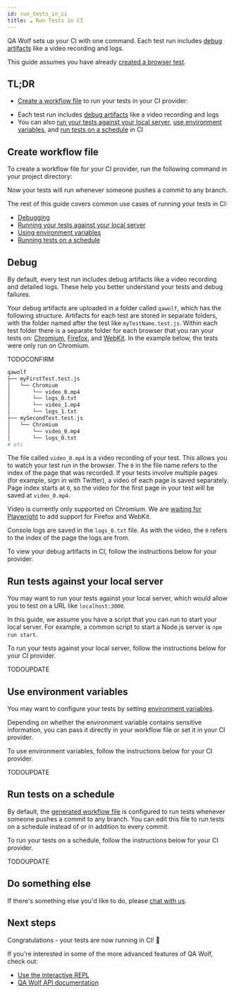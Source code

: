 ```yaml
---
id: run_tests_in_ci
title: ☁️ Run Tests in CI
---
```



QA Wolf sets up your CI with one command. Each test run includes [debug artifacts](#debug) like a video recording and logs.

This guide assumes you have already [created a browser test](create_a_test).

## TL;DR

- [Create a workflow file](#create-workflow-file) to run your tests in your CI provider:

<CiCodeBlock />

- Each test run includes [debug artifacts](#debug) like a video recording and logs
- You can also [run your tests against your local server](#run-tests-against-your-local-server), [use environment variables](#use-environment-variables), and [run tests on a schedule](#run-tests-on-a-schedule) in CI

## Create workflow file

To create a workflow file for your CI provider, run the following command in your project directory:

<CiCreateWorkflow />

Now your tests will run whenever someone pushes a commit to any branch.

The rest of this guide covers common use cases of running your tests in CI:

- [Debugging](#debug)
- [Running your tests against your local server](#run-tests-against-your-local-server)
- [Using environment variables](#use-environment-variables)
- [Running tests on a schedule](#run-tests-on-a-schedule)

## Debug

By default, every test run includes debug artifacts like a video recording and detailed logs. These help you better understand your tests and debug failures.

Your debug artifacts are uploaded in a folder called `qawolf`, which has the following structure. Artifacts for each test are stored in separate folders, with the folder named after the test like `myTestName.test.js`. Within each test folder there is a separate folder for each browser that you ran your tests on: [Chromium](https://www.chromium.org/Home), [Firefox](https://www.mozilla.org/en-US/firefox/new), and [WebKit](https://webkit.org). In the example below, the tests were only run on Chromium.

TODOCONFIRM

```bash
qawolf
├── myFirstTest.test.js
│   └── Chromium
│       └── video_0.mp4
│       └── logs_0.txt
│       └── video_1.mp4
│       └── logs_1.txt
├── mySecondTest.test.js
│   └── Chromium
│       └── video_0.mp4
│       └── logs_0.txt
# etc
```

The file called `video_0.mp4` is a video recording of your test. This allows you to watch your test run in the browser. The `0` in the file name refers to the index of the page that was recorded. If your tests involve multiple pages (for example, sign in with Twitter), a video of each page is saved separately. Page index starts at `0`, so the video for the first page in your test will be saved at `video_0.mp4`.

Video is currently only supported on Chromium. We are [waiting for Playwright](https://github.com/microsoft/playwright/issues/1158) to add support for Firefox and WebKit.

Console logs are saved in the `logs_0.txt` file. As with the video, the `0` refers to the index of the page the logs are from.

To view your debug artifacts in CI, follow the instructions below for your provider.

<CiArtifacts />

## Run tests against your local server

You may want to run your tests against your local server, which would allow you to test on a URL like `localhost:3000`.

In this guide, we assume you have a script that you can run to start your local server. For example, a common script to start a Node.js server is `npm run start`.

To run your tests against your local server, follow the instructions below for your CI provider.

TODOUPDATE

<CiLocalServer />

## Use environment variables

You may want to configure your tests by setting [environment variables](api/environment_variables).

Depending on whether the environment variable contains sensitive information, you can pass it directly in your workflow file or set it in your CI provider.

To use environment variables, follow the instructions below for your CI provider.

TODOUPDATE

<CiEnvironmentVariables />

## Run tests on a schedule

By default, the [generated workflow file](#create-workflow-file) is configured to run tests whenever someone pushes a commit to any branch. You can edit this file to run tests on a schedule instead of or in addition to every commit.

To run your tests on a schedule, follow the instructions below for your CI provider.

TODOUPDATE

<CiRunOnSchedule />

## Do something else

If there's something else you'd like to do, please [chat with us](https://gitter.im/qawolf/community).

## Next steps

Congratulations - your tests are now running in CI! 🎉

If you're interested in some of the more advanced features of QA Wolf, check out:

- [Use the interactive REPL](use_the_repl)
- [QA Wolf API documentation](api/table_of_contents)
